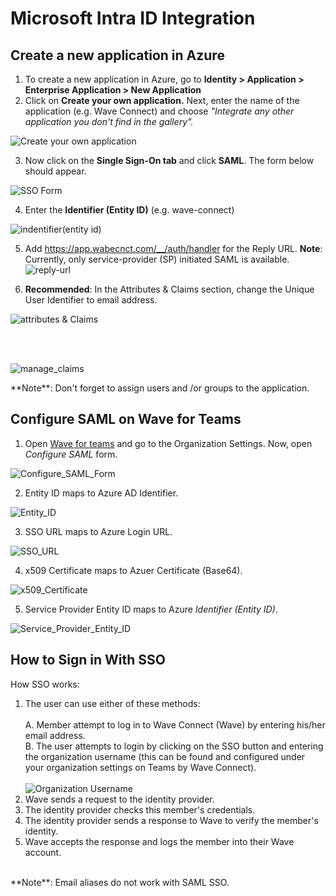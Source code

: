 
# Microsoft Intra ID Integration

## Create a new application in Azure

1. To create a new application in Azure, go to **Identity > Application > Enterprise Application > New Application**
2. Click on **Create your own application.** Next, enter the name of the application (e.g. Wave Connect) and choose _"Integrate any other application you don't find in the gallery"._
   <br />

![Create your own application](/create-app.png)

3. Now click on the **Single Sign-On tab** and click **SAML**. The form below should appear.
   <br />

![SSO Form](/sso-form.png)

4. Enter the **Identifier (Entity ID)** (e.g. wave-connect)
   <br />

![indentifier(entity id)](/entity-id-map.png)

5. Add <span background-color="#EFEFEF">https://app.wabecnct.com/__/auth/handler</span> for the Reply URL.
   <Callout type="info">
   **Note**: Currently, only service-provider (SP) initiated SAML is available.
   </Callout>
   <br />![reply-url](/reply-url.png)

6. **Recommended**: In the Attributes & Claims section, change the Unique User Identifier to email address.

![attributes & Claims](/attributes-claims.png)

<br /><br />

![manage_claims](/manage-claims.png)

<Callout type="info"> 
   **Note**: Don't forget to assign users and /or groups to the application.
</Callout>


## Configure SAML on Wave for Teams

1. Open <a href="https://teams.wavecnct.com/"> Wave for teams</a> and go to the Organization Settings. Now, open _Configure SAML_ form.
   <br />

![Configure_SAML_Form](/configure-saml-form.png)

2. Entity ID maps to Azure AD Identifier.
   <br />

![Entity_ID](/entity-id.png)<br />

3. SSO URL maps to Azure Login URL.
   <br />

![SSO_URL](/entity-id.png)<br />

4. x509 Certificate maps to Azuer Certificate (Base64).
   <br />

![x509_Certificate](/x509-certificate.png)<br />

5. Service Provider Entity ID maps to Azure _Identifier (Entity ID)_.
   <br />

![Service_Provider_Entity_ID](/sp-entity-id.png)<br />

## How to Sign in With SSO

How SSO works:

1.  The user can use either of these methods:<br /><br />
   A.   Member attempt to log in to Wave Connect (Wave) by entering his/her email address.<br />
   B.   The user attempts to login by clicking on the SSO button and entering the organization username (this can be found and configured under your organization settings on Teams by Wave Connect).<br /><br />
      <img src="/org-username.png" alt="Organization Username" /><br />
2.  Wave sends a request to the identity provider.
3.  The identity provider checks this member's credentials.
4.  The identity provider sends a response to Wave to verify the member's identity.
5.  Wave accepts the response and logs the member into their Wave account.<br /><br />

<Callout type="info">
   **Note**: Email aliases do not work with SAML SSO.
</Callout>
